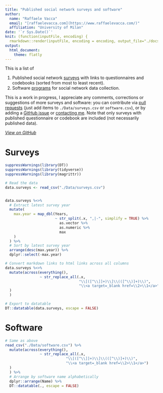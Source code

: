 ```yaml
---
title: "Published social network surveys and software"
author: 
  name: "Raffaele Vacca"
  email: "[raffaelevacca.com](https://www.raffaelevacca.com/)"
  affiliation: "University of Milan"
date: '`r Sys.Date()`'
knit: (function(inputFile, encoding) {
  rmarkdown::render(inputFile, encoding = encoding, output_file="./docs/index.html") })
output: 
  html_document:
    theme: flatly
---
```


<base target="_top"/>

This is a list of 

1. Published social network [surveys](#surveys) with links to questionnaires and codebooks (sorted from most to least recent).
2. Software [programs](#software) for social network data collection. 

This is a work in progress, I appreciate any comments, corrections or suggestions of more surveys and software: you can contribute via [pull requests](https://github.com/raffaelevacca/Open-social-network-surveys) (just add items to `./Data/surveys.csv` or `software.csv`), or by adding a [GitHub issue](https://github.com/raffaelevacca/Open-social-network-surveys) or [contacting me](https://www.raffaelevacca.com/). Note that only surveys with published questionnaire or codebook are included (not necessarily published data).

_[View on GitHub](https://github.com/raffaelevacca/Open-social-network-surveys)_
  
# Surveys

```r
suppressWarnings(library(DT))
suppressWarnings(library(tidyverse))
suppressWarnings(library(magrittr))

# Read the data
data.surveys <- read_csv("./Data/surveys.csv")


data.surveys %<>%
  # Extract latest survey year
  mutate(
    max.year = map_dbl(Years, 
                       ~ str_split(.x, ",|-", simplify = TRUE) %>%
                         as.vector %>%
                         as.numeric %>%
                         max
    )
  ) %>%
  # Sort by latest survey year
  arrange(desc(max.year)) %>%
  dplyr::select(-max.year)

# Convert markdown links to html links across all columns
data.surveys %<>%
  mutate(across(everything(),
                ~ str_replace_all(.x,
                                  "\\[([^\\]]+)\\]\\(([^\\)]+)\\)",
                                  "\\<a target=_blank href=\\2>\\1</a>")
  )
  )

# Export to datatable
DT::datatable(data.surveys, escape = FALSE)
```

# Software

```r
# Same as above
read_csv("./Data/software.csv") %>%
  mutate(across(everything(),
                ~ str_replace_all(.x,
                            "\\[([^\\]]+)\\]\\(([^\\)]+)\\)",
                            "\\<a target=_blank href=\\2>\\1</a>")
  )
  ) %>%
  # Arrange by software name alphabetically
  dplyr::arrange(Name) %>%
  DT::datatable(., escape = FALSE)
```